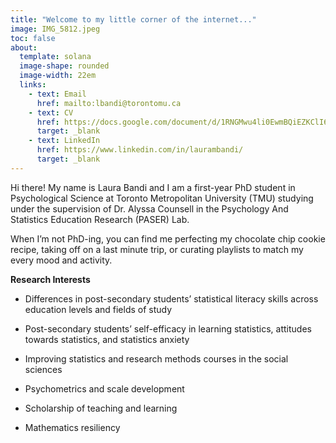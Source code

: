 ```yaml
---
title: "Welcome to my little corner of the internet..."
image: IMG_5812.jpeg
toc: false
about:
  template: solana
  image-shape: rounded
  image-width: 22em
  links:
    - text: Email
      href: mailto:lbandi@torontomu.ca
    - text: CV
      href: https://docs.google.com/document/d/1RNGMwu4li0EwmBQiEZKClI6UPplcm0rod36FYvKA_eU/edit?usp=sharing
      target: _blank
    - text: LinkedIn
      href: https://www.linkedin.com/in/laurambandi/
      target: _blank
---
```


Hi there! My name is Laura Bandi and I am a first-year PhD student in Psychological Science at Toronto Metropolitan University (TMU) studying under the supervision of Dr. Alyssa Counsell in the Psychology And Statistics Education Research (PASER) Lab.

When I'm not PhD-ing, you can find me perfecting my chocolate chip cookie recipe, taking off on a last minute trip, or curating playlists to match my every mood and activity.

**Research Interests**

-   Differences in post-secondary students' statistical literacy skills across education levels and fields of study

-   Post-secondary students' self-efficacy in learning statistics, attitudes towards statistics, and statistics anxiety

-   Improving statistics and research methods courses in the social sciences

-   Psychometrics and scale development

-   Scholarship of teaching and learning

-   Mathematics resiliency
